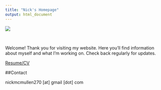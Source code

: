 ```yaml
---
title: "Nick's Homepage"
output: html_document
---
```



![](professional_photo.jpg)

\


Welcome! Thank you for visiting my website. Here you'll find information about myself and what I'm working on. Check back regularly for updates. 

[Resume/CV](online resume.pdf)

##Contact

nickmcmullen270 [at] gmail [dot] com






